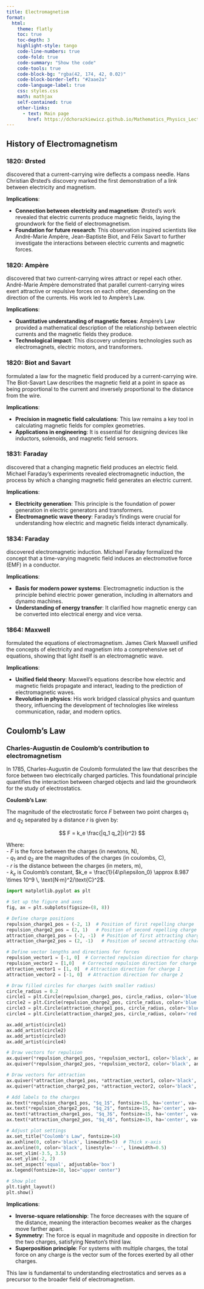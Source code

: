 ```yaml
---
title: Electromagnetism
format:
  html:
    theme: flatly
    toc: true
    toc-depth: 3
    highlight-style: tango
    code-line-numbers: true
    code-fold: true
    code-summary: "Show the code"
    code-tools: true
    code-block-bg: "rgba(42, 174, 42, 0.02)"
    code-block-border-left: "#2aae2a"
    code-language-label: true
    css: styles.css
    math: mathjax
    self-contained: true
    other-links:
      - text: Main page
        href: https://dchorazkiewicz.github.io/Mathematics_Physics_Lectures
---
```


## History of Electromagnetism

### 1820: Ørsted 

discovered that a current-carrying wire deflects a compass needle.
Hans Christian Ørsted’s discovery marked the first demonstration of a link between electricity and magnetism.  

**Implications**:  

- **Connection between electricity and magnetism**: Ørsted's work revealed that electric currents produce magnetic fields, laying the groundwork for the field of electromagnetism.  
- **Foundation for future research**: This observation inspired scientists like André-Marie Ampère, Jean-Baptiste Biot, and Félix Savart to further investigate the interactions between electric currents and magnetic forces.  

### 1820: Ampère 

discovered that two current-carrying wires attract or repel each other.
André-Marie Ampère demonstrated that parallel current-carrying wires exert attractive or repulsive forces on each other, depending on the direction of the currents. His work led to Ampère's Law.  

**Implications**:  

- **Quantitative understanding of magnetic forces**: Ampère’s Law provided a mathematical description of the relationship between electric currents and the magnetic fields they produce.  
- **Technological impact**: This discovery underpins technologies such as electromagnets, electric motors, and transformers.  

### 1820: Biot and Savart 

formulated a law for the magnetic field produced by a current-carrying wire.
The Biot-Savart Law describes the magnetic field at a point in space as being proportional to the current and inversely proportional to the distance from the wire.  

**Implications**:  

- **Precision in magnetic field calculations**: This law remains a key tool in calculating magnetic fields for complex geometries.  
- **Applications in engineering**: It is essential for designing devices like inductors, solenoids, and magnetic field sensors.  

### 1831: Faraday

discovered that a changing magnetic field produces an electric field.
Michael Faraday’s experiments revealed electromagnetic induction, the process by which a changing magnetic field generates an electric current.  

**Implications**:  

- **Electricity generation**: This principle is the foundation of power generation in electric generators and transformers.  
- **Electromagnetic wave theory**: Faraday’s findings were crucial for understanding how electric and magnetic fields interact dynamically.  

### 1834: Faraday

discovered electromagnetic induction.
Michael Faraday formalized the concept that a time-varying magnetic field induces an electromotive force (EMF) in a conductor.  

**Implications**:  

- **Basis for modern power systems**: Electromagnetic induction is the principle behind electric power generation, including in alternators and dynamo machines.  
- **Understanding of energy transfer**: It clarified how magnetic energy can be converted into electrical energy and vice versa.  

### 1864: Maxwell 

formulated the equations of electromagnetism.
James Clerk Maxwell unified the concepts of electricity and magnetism into a comprehensive set of equations, showing that light itself is an electromagnetic wave.  

**Implications**:  

- **Unified field theory**: Maxwell’s equations describe how electric and magnetic fields propagate and interact, leading to the prediction of electromagnetic waves.  
- **Revolution in physics**: His work bridged classical physics and quantum theory, influencing the development of technologies like wireless communication, radar, and modern optics.


## Coulomb's Law

### Charles-Augustin de Coulomb's contribution to electromagnetism

In 1785, Charles-Augustin de Coulomb formulated the law that describes the force between two electrically charged particles. This foundational principle quantifies the interaction between charged objects and laid the groundwork for the study of electrostatics.

**Coulomb's Law**:  

The magnitude of the electrostatic force $F$ between two point charges $q_1$ and $q_2$ separated by a distance $r$ is given by:  

$$
F = k_e \frac{|q_1 q_2|}{r^2}
$$

Where:  
- $F$ is the force between the charges (in newtons, N),  
- $q_1$ and $q_2$ are the magnitudes of the charges (in coulombs, C),  
- $r$ is the distance between the charges (in meters, m),  
- $k_e$ is Coulomb's constant, $k_e = \frac{1}{4\pi\epsilon_0} \approx 8.987 \times 10^9 \, \text{N·m}^2/\text{C}^2$.


```python
import matplotlib.pyplot as plt

# Set up the figure and axes
fig, ax = plt.subplots(figsize=(8, 8))

# Define charge positions
repulsion_charge1_pos = (-2, 1)  # Position of first repelling charge
repulsion_charge2_pos = (2, 1)   # Position of second repelling charge
attraction_charge1_pos = (-2, -1)  # Position of first attracting charge
attraction_charge2_pos = (2, -1)   # Position of second attracting charge

# Define vector lengths and directions for forces
repulsion_vector1 = [-1, 0]  # Corrected repulsion direction for charge 1
repulsion_vector2 = [1,0]   # Corrected repulsion direction for charge 2
attraction_vector1 = [1, 0]  # Attraction direction for charge 1
attraction_vector2 = [-1, 0]  # Attraction direction for charge 2

# Draw filled circles for charges (with smaller radius)
circle_radius = 0.2
circle1 = plt.Circle(repulsion_charge1_pos, circle_radius, color='blue', label="Charge $q_1 > 0$")
circle2 = plt.Circle(repulsion_charge2_pos, circle_radius, color='blue', label="Charge $q_2 > 0$")
circle3 = plt.Circle(attraction_charge1_pos, circle_radius, color='blue', label="Charge $q_3 > 0$")
circle4 = plt.Circle(attraction_charge2_pos, circle_radius, color='red', label="Charge $q_4 < 0$")

ax.add_artist(circle1)
ax.add_artist(circle2)
ax.add_artist(circle3)
ax.add_artist(circle4)

# Draw vectors for repulsion
ax.quiver(*repulsion_charge1_pos, *repulsion_vector1, color='black', angles='xy', scale_units='xy', scale=1, width=0.01)
ax.quiver(*repulsion_charge2_pos, *repulsion_vector2, color='black', angles='xy', scale_units='xy', scale=1, width=0.01)

# Draw vectors for attraction
ax.quiver(*attraction_charge1_pos, *attraction_vector1, color='black', angles='xy', scale_units='xy', scale=1, width=0.01)
ax.quiver(*attraction_charge2_pos, *attraction_vector2, color='black', angles='xy', scale_units='xy', scale=1, width=0.01)

# Add labels to the charges
ax.text(*repulsion_charge1_pos, "$q_1$", fontsize=15, ha='center', va='center', color='white')
ax.text(*repulsion_charge2_pos, "$q_2$", fontsize=15, ha='center', va='center', color='white')
ax.text(*attraction_charge1_pos, "$q_3$", fontsize=15, ha='center', va='center', color='white')
ax.text(*attraction_charge2_pos, "$q_4$", fontsize=15, ha='center', va='center', color='white')

# Adjust plot settings
ax.set_title("Coulomb's Law", fontsize=14)
ax.axhline(0, color='black', linewidth=5)  # Thick x-axis
ax.axvline(0, color='black', linestyle='--', linewidth=0.5)
ax.set_xlim(-3.5, 3.5)
ax.set_ylim(-2, 2)
ax.set_aspect('equal', adjustable='box')
ax.legend(fontsize=10, loc="upper center")

# Show plot
plt.tight_layout()
plt.show()


```

**Implications**:  

- **Inverse-square relationship**: The force decreases with the square of the distance, meaning the interaction becomes weaker as the charges move farther apart.  
- **Symmetry**: The force is equal in magnitude and opposite in direction for the two charges, satisfying Newton's third law.  
- **Superposition principle**: For systems with multiple charges, the total force on any charge is the vector sum of the forces exerted by all other charges.  

This law is fundamental to understanding electrostatics and serves as a precursor to the broader field of electromagnetism.
